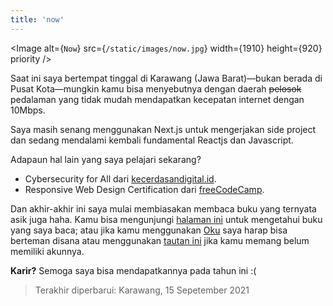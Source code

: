 ```yaml
---
title: 'now'
---
```


<Image alt={`Now`} src={`/static/images/now.jpg`} width={1910} height={920} priority />

Saat ini saya bertempat tinggal di Karawang (Jawa Barat)—bukan berada di Pusat Kota—mungkin kamu bisa menyebutnya dengan daerah ~~pelosok~~ pedalaman yang tidak mudah mendapatkan kecepatan internet dengan 10Mbps.

Saya masih senang menggunakan Next.js untuk mengerjakan side project dan sedang mendalami kembali fundamental Reactjs dan Javascript.

Adapaun hal lain yang saya pelajari sekarang?

- Cybersecurity for All dari [kecerdasandigital.id](https://kecerdasandigital.id/).
- Responsive Web Design Certification dari [freeCodeCamp](https://www.freecodecamp.org/learn/responsive-web-design/).

Dan akhir-akhir ini saya mulai membiasakan membaca buku yang ternyata asik juga haha. Kamu bisa mengunjungi [halaman ini](https://books.opakholis.dev) untuk mengetahui buku yang saya baca; atau jika kamu menggunakan [Oku](https://oku.club/user/opakholis) saya harap bisa berteman disana atau menggunakan [tautan ini](https://oku.club/join?invitedBy=opakholis&inviteCode=ChefIv5) jika kamu memang belum memiliki akunnya.

**Karir?** Semoga saya bisa mendapatkannya pada tahun ini :(

> Terakhir diperbarui: Karawang, 15 Sepetember 2021
